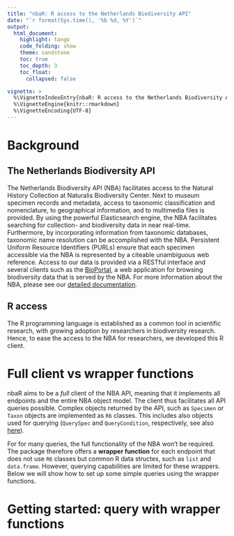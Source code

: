 ```yaml
---
title: "nbaR: R access to the Netherlands Biodiversity API"
date: "`r format(Sys.time(), '%b %d, %Y')`"
output:
  html_document:
    highlight: tango
    code_folding: show
    theme: sandstone
    toc: true
    toc_depth: 3
    toc_float:
      collapsed: false

vignette: >
  %\VignetteIndexEntry{nbaR: R access to the Netherlands Biodiversity API}
  %\VignetteEngine{knitr::rmarkdown}
  %\VignetteEncoding{UTF-8}
---
```


# Background
  
## The Netherlands Biodiversity API

The Netherlands Biodiversity API (NBA) facilitates access to the
Natural History Collection at Naturalis Biodiversity Center. Next to
museum specimen records and metadata, access to taxonomic
classification and nomenclature, to geographical information, and to
multimedia files is provided. By using the powerful Elasticsearch
engine, the NBA facilitates searching for collection- and biodiversity
data in near real-time. Furthermore, by incorporating information from
taxonomic databases, taxonomic name resolution can be accomplished
with the NBA. Persistent Uniform Resource Identifiers (PURLs) ensure
that each specimen accessible via the NBA is represented by a citeable
unambiguous web reference. Access to our data is provided via a
RESTful interface and several clients such as the
[BioPortal](http://bioportal.naturalis.nl/), a web application for
browsing biodiversity data that is served by the NBA.  For more
information about the NBA, please see our
[detailed documentation](http://docs.biodiversitydata.nl/).
  
## R access

The R programming language is established as a common tool in
scientific research, with growing adoption by researchers in
biodiversity research.  Hence, to ease the access to the NBA for
researchers, we developed this R client.
  
# Full client vs wrapper functions

nbaR aims to be a *full* client of the NBA API, meaning that 
it implements all endpoints and the entire NBA object model.
The client thus facilitates all API queries possible.
Complex objects returned by the API, such as `Specimen` or 
`Taxon` objects are implemented as `R6` classes. This includes 
also objects used for querying (`QuerySpec` and `QueryCondition`, 
respectively, see also [here](apiclient.html)). 

For for many queries, the full functionality of
the NBA won't be required. The package therefore offers a
**wrapper function** for each endpoint that does not use
`R6` classes but common R data structes, such as `list` and
`data.frame`. However, querying capabilities are limited for 
these wrappers. Below we will show how to set up some
simple queries using the wrapper functions.

# Getting started: query with wrapper functions
  

